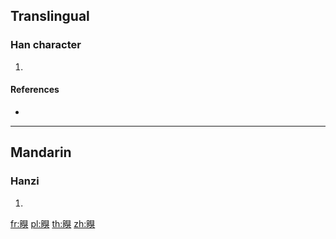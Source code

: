 {{character info/new}}
==Translingual==

===Han character===
{{Han char|rn=109|rad=目|as=09|sn=14|four=66033|canj=BUBUK}}

# {{defn|Han|sort=目09}}

====References====
* {{Han ref|kx=0813.110|dkj=23543|dj=1227.240|hdz=42501.100|uh=7781|ud=30593|bh=E2E2|bd=58082}}

----

==Mandarin==

===Hanzi===
{{cmn-hanzi|pin=[[fá]] ([[fa2]]), [[xù]] ([[xu4]])|wg=fa<sup>2</sup>, hsü<sup>4</sup>}}

# {{defn|lang=cmn|sort=目09}}

[[fr:瞁]]
[[pl:瞁]]
[[th:瞁]]
[[zh:瞁]]